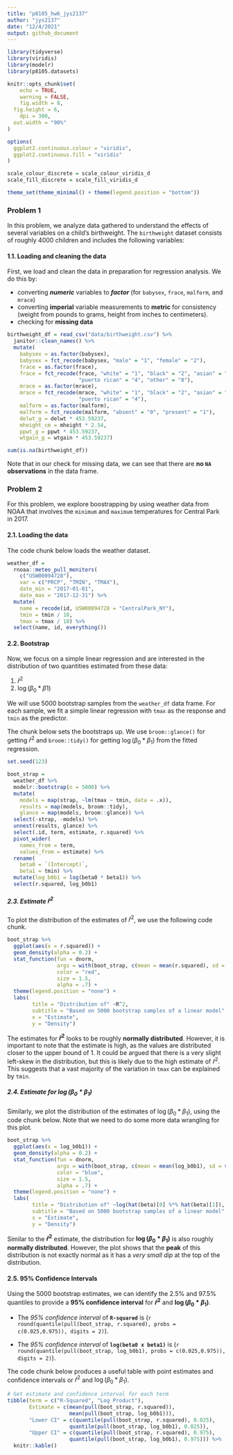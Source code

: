 ```yaml
---
title: "p8105_hw6_jys2137"
author: "jys2137"
date: "12/4/2021"
output: github_document
---
```

```r
library(tidyverse)
library(viridis)
library(modelr)
library(p8105.datasets)

knitr::opts_chunk$set(
	echo = TRUE,
	warning = FALSE,
	fig.width = 8, 
  fig.height = 6,
	dpi = 300,
  out.width = "90%"
)

options(
  ggplot2.continuous.colour = "viridis",
  ggplot2.continuous.fill = "viridis"
)

scale_colour_discrete = scale_colour_viridis_d
scale_fill_discrete = scale_fill_viridis_d

theme_set(theme_minimal() + theme(legend.position = "bottom"))
```

### Problem 1

In this problem, we analyze data gathered to understand the effects of several variables on a child’s birthweight. The `birthweight` dataset consists of roughly 4000 children and includes the following variables:

#### 1.1. Loading and cleaning  the data  

First, we load and clean the data in preparation for regression analysis. We do this by:

- converting _**numeric**_ variables to _**factor**_  (for `babysex`, `frace`, `malform`, and `mrace`)
- converting **imperial** variable measurements to **metric** for consistency (weight from pounds to grams, height from inches to centimeters).
- checking for **missing data**

```r
birthweight_df = read_csv("data/birthweight.csv") %>% 
  janitor::clean_names() %>%
  mutate(
    babysex = as.factor(babysex),
    babysex = fct_recode(babysex, "male" = "1", "female" = "2"),
    frace = as.factor(frace),
    frace = fct_recode(frace, "white" = "1", "black" = "2", "asian" = "3", 
                       "puerto rican" = "4", "other" = "8"),
    mrace = as.factor(mrace),
    mrace = fct_recode(mrace, "white" = "1", "black" = "2", "asian" = "3", 
                       "puerto rican" = "4"),
    malform = as.factor(malform),
    malform = fct_recode(malform, "absent" = "0", "present" = "1"),
    delwt_g = delwt * 453.59237,
    mheight_cm = mheight * 2.54,
    ppwt_g = ppwt * 453.59237,
    wtgain_g = wtgain * 453.59237)

sum(is.na(birthweight_df))
```

Note that in our check for missing data, we can see that there are **no `NA` observations** in the data frame.


### Problem 2

For this problem, we explore boostrapping by using weather data from NOAA that involves the `minimum` and `maximum` temperatures for Central Park in 2017.

#### 2.1. Loading the data

The code chunk below loads the weather dataset.

```r
weather_df = 
  rnoaa::meteo_pull_monitors(
    c("USW00094728"),
    var = c("PRCP", "TMIN", "TMAX"), 
    date_min = "2017-01-01",
    date_max = "2017-12-31") %>%
  mutate(
    name = recode(id, USW00094728 = "CentralPark_NY"),
    tmin = tmin / 10,
    tmax = tmax / 10) %>%
  select(name, id, everything())
```

#### 2.2. Bootstrap
Now, we focus on a simple linear regression and are interested in the distribution of two quantities estimated from these data:

1. $\hat{r}^2$
2. $\log(\beta_0 * \beta1)$

We will use 5000 bootstrap samples from the `weather_df` data frame. For each sample, we fit a simple linear regression with `tmax` as the response and `tmin` as the predictor.

The chunk below sets the bootstraps up. We use `broom::glance()` for getting $\hat{r}^2$ and `broom::tidy()` for getting $\log(\beta_0 * \beta_1)$ from the fitted regression.

```r
set.seed(123)

boot_strap =
  weather_df %>% 
  modelr::bootstrap(n = 5000) %>%
  mutate(
    models = map(strap, ~lm(tmax ~ tmin, data = .x)),
    results = map(models, broom::tidy),
    glance = map(models, broom::glance)) %>% 
  select(-strap, -models) %>% 
  unnest(results, glance) %>% 
  select(.id, term, estimate, r.squared) %>% 
  pivot_wider(
    names_from = term,
    values_from = estimate) %>% 
  rename(
    beta0 = `(Intercept)`,
    beta1 = tmin) %>% 
  mutate(log_b0b1 = log(beta0 * beta1)) %>% 
  select(r.squared, log_b0b1)
```

##### 2.3. Estimate $\hat{r}^2$

To plot the distribution of the estimates of $\hat{r}^2$, we use the following code chunk. 

```r
boot_strap %>% 
  ggplot(aes(x = r.squared)) + 
  geom_density(alpha = 0.2) +
  stat_function(fun = dnorm,
                args = with(boot_strap, c(mean = mean(r.squared), sd = sd(r.squared))),
                color = "red",
                size = 1.5,
                alpha = .7) +
  theme(legend.position = "none") +
  labs(
        title = "Distribution of" ~R^2, 
        subtitle = "Based on 5000 bootstrap samples of a linear model",
        x = "Estimate",
        y = "Density")
```

The estimates for **$\hat{r}^2$** looks to be roughly **normally distributed**. However, it is important to note that the estimate is high, as the values are distributed closer to the upper bound of 1. It could be argued that there is a very slight left-skew in the distribution, but this is likely due to the high estimate of $\hat{r}^2$. This suggests that a vast majority of the variation in `tmax` can be explained by `tmin`.

##### 2.4. Estimate for $\log(\beta_0 * \beta_1)$

Similarly, we plot the distribution of the estimates of $\log(\beta_0 * \beta_1)$, using the code chunk below. Note that we need to do some more data wrangling for this plot.

```r
boot_strap %>% 
  ggplot(aes(x = log_b0b1)) + 
  geom_density(alpha = 0.2) +
  stat_function(fun = dnorm,
                args = with(boot_strap, c(mean = mean(log_b0b1), sd = sd(log_b0b1))),
                color = "blue",
                size = 1.5,
                alpha = .7) +
  theme(legend.position = "none") +
  labs(
        title = "Distribution of" ~log(hat(beta)[0] %*% hat(beta)[1]),
        subtitle = "Based on 5000 bootstrap samples of a linear model",
        x = "Estimate",
        y = "Density")
```

Similar to the **$\hat{r}^2$** estimate, the distribution for **$\log(\beta_0 * \beta_1)$** is also roughly **normally distributed**. However, the plot shows that the **peak** of this distribution is not exactly normal as it has a _very small dip_ at the top of the distribution.

#### 2.5. 95% Confidence Intervals

Using the 5000 bootstrap estimates, we can identify the 2.5% and 97.5% quantiles to provide a **95% confidence interval** for **$\hat{r}^2$** and **$\log(\beta_0 * \beta_1)$**.

- The _95% confidence interval_ of **`R-squared`** is (`r round(quantile(pull(boot_strap, r.squared), probs = c(0.025,0.975)), digits = 2)`).

- The _95% confidence interval_ of **`log(beta0 x beta1)`** is (`r round(quantile(pull(boot_strap, log_b0b1), probs = c(0.025,0.975)), digits = 2)`).  

The code chunk below produces a useful table with point estimates and confidence intervals or $\hat{r}^2$ and $\log(\beta_0 * \beta_1)$.

```r
# Get estimate and confidence interval for each term
tibble(term = c("R-Squared", "Log Product"),
       Estimate = c(mean(pull(boot_strap, r.squared)),
                    mean(pull(boot_strap, log_b0b1))),
       "Lower CI" = c(quantile(pull(boot_strap, r.squared), 0.025),
                    quantile(pull(boot_strap, log_b0b1), 0.025)),
       "Upper CI" = c(quantile(pull(boot_strap, r.squared), 0.975),
                    quantile(pull(boot_strap, log_b0b1), 0.975))) %>%
  knitr::kable()
```

